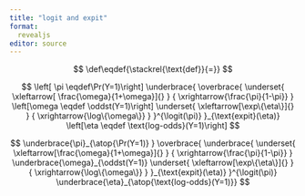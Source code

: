 ```yaml
---
title: "logit and expit"
format: 
  revealjs
editor: source
---
```


::: hidden
$$
\def\eqdef{\stackrel{\text{def}}{=}}
$$
:::

::: {.content-hidden when-format="revealjs"}
$$
\left[ \pi  \eqdef\Pr(Y=1)\right]
\underbrace{
\overbrace{
\underset{
  \xleftarrow[ \frac{\omega}{1+\omega}]{}
}
{
   \xrightarrow{\frac{\pi}{1-\pi}}
}
\left[\omega \eqdef \oddst(Y=1)\right]
\underset{
  \xleftarrow[\exp\{\eta\}]{}
}
{
   \xrightarrow{\log\{\omega\}}
}
}^{\logit(\pi)}
}_{\text{expit}(\eta)}
\left[\eta \eqdef \text{log-odds}(Y=1)\right]
$$
:::

::: {.content-visible when-format="revealjs"}
$$
\underbrace{\pi}_{\atop{\Pr(Y=1)} }
\overbrace{
\underbrace{
\underset{
  \xleftarrow[\frac{\omega}{1+\omega}]{}
}
{
   \xrightarrow{\frac{\pi}{1-\pi}}
}
\underbrace{\omega}_{\oddst(Y=1)}
\underset{
  \xleftarrow[\exp\{\eta\}]{}
}
{
   \xrightarrow{\log\{\omega\}}
}
}_{\text{expit}(\eta)}
}^{\logit(\pi)}
\underbrace{\eta}_{\atop{\text{log-odds}(Y=1)}}
$$
:::
